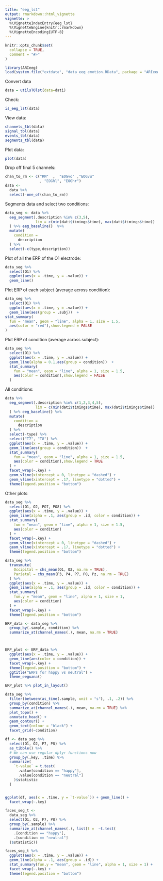 ```yaml
---
title: "eeg_lst"
output: rmarkdown::html_vignette
vignette: >
  %\VignetteIndexEntry{eeg_lst}
  %\VignetteEngine{knitr::rmarkdown}
  %\VignetteEncoding{UTF-8}
---
```


```r
knitr::opts_chunk$set(
  collapse = TRUE,
  comment = "#>"
)
```

```r
library(ARIeeg)
load(system.file("extdata", "data_eeg_emotion.RData", package = "ARIeeg"))
```

Convert data 

```r
data = utilsTOlst(data=dati)
```

Check:

```r
is_eeg_lst(data)
```

View data:

```r
channels_tbl(data)
signal_tbl(data)
events_tbl(data)
segments_tbl(data)
```

Plot data:

```r
plot(data) 
```

Drop off final 5 channels: 

```r
chan_to_rm <- c("RM"  ,  "EOGvo" ,"EOGvu"
                , "EOGhl", "EOGhr")
data <- 
  data %>%
  select(-one_of(chan_to_rm))
```

Segments data and select two conditions:

```r
data_seg <- data %>%
  eeg_segment(.description %in% c(3,5),
              lim = c(min(dati$timings$time), max(dati$timings$time))
  ) %>% eeg_baseline()  %>%
  mutate(
    condition =
      description
  ) %>%
  select(-c(type,description))
```

Plot of all the ERP of the O1 electrode:

```r
data_seg %>%
  select(O1) %>%
  ggplot(aes(x = .time, y = .value)) +
  geom_line()
```

Plot ERP of each subject (average across condition):

```r
data_seg %>%
  select(O1) %>%
  ggplot(aes(x = .time, y = .value)) +
  geom_line(aes(group = .subj))  +
stat_summary(
  fun = "mean", geom = "line", alpha = 1, size = 1.5,
  aes(color = "red"),show.legend = FALSE
) 
```

Plot ERP of condition (average across subject):

```r

data_seg %>%
  select(O1) %>%
  ggplot(aes(x = .time, y = .value)) +
  geom_line(alpha = 0.1,aes(group = condition))  +
  stat_summary(
    fun = "mean", geom = "line", alpha = 1, size = 1.5,
    aes(color = condition),show.legend = FALSE
  ) 
```

All conditions:

```r
data %>%
  eeg_segment(.description %in% c(1,2,3,4,5),
              lim = c(min(dati$timings$time), max(dati$timings$time))
  ) %>% eeg_baseline() %>%
  mutate(
    condition =
      description
  ) %>%
  select(-type) %>%
  select("T7", "T8") %>%
  ggplot(aes(x = .time, y = .value)) +
  geom_line(aes(group = condition))  +
  stat_summary(
    fun = "mean", geom = "line", alpha = 1, size = 1.5,
    aes(color = condition),show.legend = TRUE
  ) +
  facet_wrap(~.key) +
  geom_vline(xintercept = 0, linetype = "dashed") +
  geom_vline(xintercept = .17, linetype = "dotted") +
  theme(legend.position = "bottom")
```

Other plots:

```r
data_seg %>%
  select(O1, O2, PO7, PO8) %>%
  ggplot(aes(x = .time, y = .value)) +
  geom_line(alpha = .1, aes(group = .id, color = condition)) +
  stat_summary(
    fun = "mean", geom = "line", alpha = 1, size = 1.5,
    aes(color = condition)
  ) +
  facet_wrap(~.key) +
  geom_vline(xintercept = 0, linetype = "dashed") +
  geom_vline(xintercept = .17, linetype = "dotted") +
  theme(legend.position = "bottom")

```

```r

data_seg %>%
  transmute(
    Occipital = chs_mean(O1, O2, na.rm = TRUE),
    Parietal = chs_mean(P3, P4, P7, P8, Pz, na.rm = TRUE)
  ) %>%
  ggplot(aes(x = .time, y = .value)) +
  geom_line(alpha = .1, aes(group = .id, color = condition)) +
  stat_summary(
    fun.y = "mean", geom = "line", alpha = 1, size = 1,
    aes(color = condition)
  ) +
  facet_wrap(~.key) +
  theme(legend.position = "bottom")
```

```r
ERP_data <- data_seg %>%
  group_by(.sample, condition) %>%
  summarize_at(channel_names(.), mean, na.rm = TRUE)



ERP_plot <- ERP_data %>%
  ggplot(aes(x = .time, y = .value)) +
  geom_line(aes(color = condition)) +
  facet_wrap(~.key) +
  theme(legend.position = "bottom") +
  ggtitle("ERPs for happy vs neutral") +
  theme_eeguana()

ERP_plot %>% plot_in_layout()

```

```r
data_seg %>%
  filter(between(as_time(.sample, unit = "s"), .1, .2)) %>%
  group_by(condition) %>%
  summarize_at(channel_names(.), mean, na.rm = TRUE) %>%
  plot_topo() +
  annotate_head() +
  geom_contour() +
  geom_text(colour = "black") +
  facet_grid(~condition)

```

```r
df <- data_seg %>%
  select(O1, O2, P7, P8) %>%
  as_tibble() %>%
  # We can use regular dplyr functions now
  group_by(.key, .time) %>%
  summarize(
    `t-value` = t.test(
      .value[condition == "happy"],
      .value[condition == "neutral"]
    )$statistic
  )


ggplot(df, aes(x = .time, y = `t-value`)) + geom_line() +
  facet_wrap(~.key)

```

```r

faces_seg_t <-
  data_seg %>%
  select(O1, O2, P7, P8) %>%
  group_by(.sample) %>%
  summarize_at(channel_names(.), list(t =  ~t.test(
    .[condition == "happy"],
    .[condition == "neutral"]
  )$statistic))

faces_seg_t %>%
  ggplot(aes(x = .time, y = .value)) +
  geom_line(alpha = .1, aes(group = .id)) +
  stat_summary(fun.y = "mean", geom = "line", alpha = 1, size = 1) +
  facet_wrap(~.key) +
  theme(legend.position = "bottom")
```

